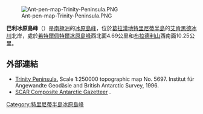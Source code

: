 [[Image:Ant-pen-map-Trinity-Peninsula.PNG|thumb]]

{{coord|63|56|44|S|58|46|54|W|display=title}}

'''巴利冰原島峰'''（{{lang-en|Baley Nunatak}}）是[[南極洲|南極洲]]的[[冰原島峰|冰原島峰]]，位於[[葛拉漢地|葛拉漢地]][[特里尼蒂半島|特里尼蒂半島]]的[[艾肯黑德冰川|艾肯黑德冰川]]北岸，處於[[希特爾佩特爾冰原島峰|希特爾佩特爾冰原島峰]]西北面4.69公里和[[布拉德利山|布拉德利山]]西南面10.25公里。

==外部連結==
* [https://web.archive.org/web/20131002100340/http://www.bkg.bund.de/nn_193194/DE/Bundesamt/Downloads/Kostenlose-Karten/Antarktis-Karten/Satellitenbildkarten/Scale250/Daten/Trinity-Peninsula%2CtemplateId%3Draw%2Cproperty%3DpublicationFile.pdf/Trinity-Peninsula.pdf Trinity Peninsula.] Scale 1:250000 topographic map No. 5697. Institut für Angewandte Geodäsie and British Antarctic Survey, 1996.
* [http://data.aad.gov.au/aadc/gaz/scar/ SCAR Composite Antarctic Gazetteer] {{WebCite|url=https://www.webcitation.org/5ug2CfC7m?url=http://data.aad.gov.au/aadc/gaz/scar/ |date=20101202140255 |dateformat=iso }}.

{{DEFAULTSORT:Baley Nunatak}}
[[Category:特里尼蒂半島冰原島峰|Category:特里尼蒂半島冰原島峰]]


{{TrinityPeninsula-geo-stub}}